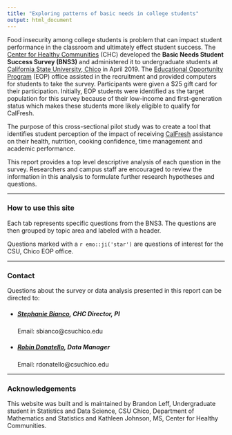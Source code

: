 ---
title: "Exploring patterns of basic needs in college students"
output: html_document
---


Food insecurity among college students is problem that can impact student performance in the classroom and ultimately effect student success. The [Center for Healthy Communities](https://www.csuchico.edu/chc/) (CHC) developed the **Basic Needs Student Success Survey (BNS3)** and administered it to undergraduate students at [California State University, Chico](https://www.csuchico.edu/) in April 2019. The [Educational Opportunity Program](https://www.csuchico.edu/eop/) (EOP) office assisted in the recruitment and provided computers for students to take the survey. Participants were given a $25 gift card for their participation. Initially, EOP students were identified as the target population for this survey because of their low-income and first-generation status which makes these students more likely eligible to qualify for CalFresh.

The purpose of this cross-sectional pilot study was to create a tool that identifies student perception of the impact of receiving [CalFresh](https://www.csuchico.edu/calfresh/index.shtml) assistance on their health, nutrition, cooking confidence, time management and academic performance. 

This report provides a top level descriptive analysis of each question in the survey. Researchers and campus staff are encouraged to review the information in this analysis to formulate further research hypotheses and questions.
  


---

### How to use this site

Each tab represents specific questions from the BNS3. The questions are then grouped by topic area and labeled with a header.

Questions marked with a `r emo::ji('star')` are questions of interest for the CSU, Chico EOP office.

---

### Contact

Questions about the survey or data analysis presented in this report can be directed to:

* ##### [Stephanie Bianco](https://www.csuchico.edu/chc/about/staff/stephanie-bianco.shtml), CHC Director, PI
Email: sbianco@csuchico.edu  

* ##### [Robin Donatello](https://norcalbiostat.netlify.app/), Data Manager
Email: rdonatello@csuchico.edu


---

### Acknowledgements

This website was built and is maintained by Brandon Leff, Undergraduate student in Statistics and Data Science, CSU Chico, Department of Mathematics and Statistics and Kathleen Johnson, MS, Center for Healthy Communities. 